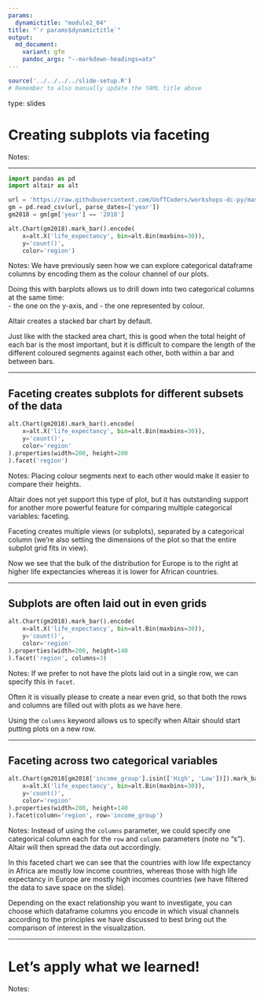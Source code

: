 ```yaml
---
params:
  dynamictitle: "module2_04"
title: "`r params$dynamictitle`"
output:
  md_document:
    variant: gfm
    pandoc_args: "--markdown-headings=atx"
---
```


```r
source('../../../../slide-setup.R')
# Remember to also manually update the YAML title above
```

type: slides

# Creating subplots via faceting

Notes:
<br>

---

```python
import pandas as pd
import altair as alt

url = 'https://raw.githubusercontent.com/UofTCoders/workshops-dc-py/master/data/processed/world-data-gapminder.csv'
gm = pd.read_csv(url, parse_dates=['year'])
gm2018 = gm[gm['year'] == '2018']

alt.Chart(gm2018).mark_bar().encode(
    x=alt.X('life_expectancy', bin=alt.Bin(maxbins=30)),
    y='count()',
    color='region')
```

Notes:
We have previously seen how we can explore categorical dataframe columns
by encoding them as the colour channel of our plots.

Doing this with barplots allows us to drill down into two categorical columns
at the same time: <br>
- the one on the y-axis, and
- the one represented by colour.

Altair creates a stacked bar chart by default.

Just like with the stacked area chart,
this is good when the total height of each bar
is the most important,
but it is difficult to compare
the length of the different coloured segments against each other,
both within a bar and between bars.

---

## Faceting creates subplots for different subsets of the data

```python
alt.Chart(gm2018).mark_bar().encode(
    x=alt.X('life_expectancy', bin=alt.Bin(maxbins=30)),
    y='count()',
    color='region'
).properties(width=200, height=200
).facet('region')
```

Notes:
Placing colour segments next to each other
would make it easier to compare their heights.

Altair does not yet support this type of plot,
but it has outstanding support for another more powerful feature
for comparing multiple categorical variables: faceting.

Faceting creates multiple views (or subplots),
separated by a categorical column
(we're also setting the dimensions of the plot
so that the entire subplot grid fits in view).

Now we see that the bulk of the distribution for Europe
is to the right at higher life expectancies
whereas it is lower for African countries.

---

## Subplots are often laid out in even grids

```python
alt.Chart(gm2018).mark_bar().encode(
    x=alt.X('life_expectancy', bin=alt.Bin(maxbins=30)),
    y='count()',
    color='region'
).properties(width=200, height=140
).facet('region', columns=3)
```

Notes:
If we prefer to not have the plots laid out in a single row,
we can specify this in `facet`.

Often it is visually please to create a near even grid,
so that both the rows and columns are filled out with plots
as we have here.

Using the `columns` keyword allows us to specify
when Altair should start putting plots on a new row.

---

## Faceting across two categorical variables

```python
alt.Chart(gm2018[gm2018['income_group'].isin(['High', 'Low'])]).mark_bar().encode(
    x=alt.X('life_expectancy', bin=alt.Bin(maxbins=30)),
    y='count()',
    color='region'
).properties(width=200, height=140
).facet(column='region', row='income_group')
```

Notes:
Instead of using the `columns` parameter,
we could specify one categorical column each
for the `row` and `column` parameters (note no "s").
Altair will then spread the data out accordingly.

In this faceted chart we can see that the countries with low life expectancy in Africa
are mostly low income countries,
whereas those with high life expectancy in Europe
are mostly high incomes countries
(we have filtered the data to save space on the slide).

Depending on the exact relationship you want to investigate,
you can choose which dataframe columns
you encode in which visual channels
according to the principles we have discussed
to best bring out the comparison of interest in the visualization.

---

# Let's apply what we learned!

Notes: <br>
